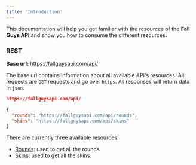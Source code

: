 ```yaml
---
title: 'Introduction'
---
```


This documentation will help you get familiar with the resources of the **Fall Guys API** and show you how to consume the different resources.

### REST

**Base url:** https://fallguysapi.com/api/

The base url contains information about all available API's resources.
All requests are `GET` requests and go over `https`. All responses will return data in `json`.

```json
https://fallguysapi.com/api/
```

```json
{
  "rounds": "https://fallguysapi.com/api/rounds",
  "skins": "https://fallguysapi.com/api/skins"
}
```

There are currently three available resources:

- [Rounds](/rounds): used to get all the rounds.
- [Skins](/skins): used to get all the skins.
